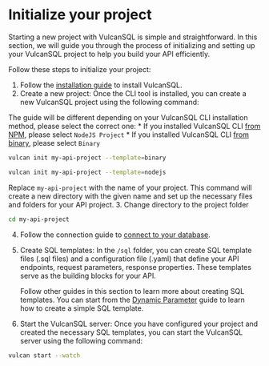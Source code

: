 
# Initialize your project

Starting a new project with VulcanSQL is simple and straightforward. In this section, we will guide you through the process of initializing and setting up your VulcanSQL project to help you build your API efficiently.

Follow these steps to initialize your project:

1. Follow the [installation guide](../get-started/installation) to install VulcanSQL.
2. Create a new project: Once the CLI tool is installed, you can create a new VulcanSQL project using the following command:

  The guide will be different depending on your VulcanSQL CLI installation method, please select the correct one:
    * If you installed VulcanSQL CLI [from NPM](./installation#install-from-npm), please select `NodeJS Project`
    * If you installed VulcanSQL CLI [from binary](./installation#install-from-binary), please select `Binary`

  <Tabs groupId="install-method">
  <TabItem value="binary" label="Binary">

  ```bash
  vulcan init my-api-project --template=binary
  ```

  </TabItem>
  <TabItem value="nodejs" label="NodeJS Project">

  ```bash
  vulcan init my-api-project --template=nodejs
  ```

  </TabItem>
  </Tabs>

  Replace `my-api-project` with the name of your project. This command will create a new directory with the given name and set up the necessary files and folders for your API project.
3. Change directory to the project folder
  ```bash
  cd my-api-project
  ```
4. Follow the connection guide to [connect to your database](../connect/overview).
5. Create SQL templates: In the `/sql` folder, you can create SQL template files (.sql files) and a configuration file (.yaml) that define your API endpoints, request parameters, response properties. These templates serve as the building blocks for your API.

   Follow other guides in this section to learn more about creating SQL templates. You can start from the [Dynamic Parameter](./dynamic-param) guide to learn how to create a simple SQL template.
6. Start the VulcanSQL server: Once you have configured your project and created the necessary SQL templates, you can start the VulcanSQL server using the following command:
  ```bash
  vulcan start --watch
  ```

